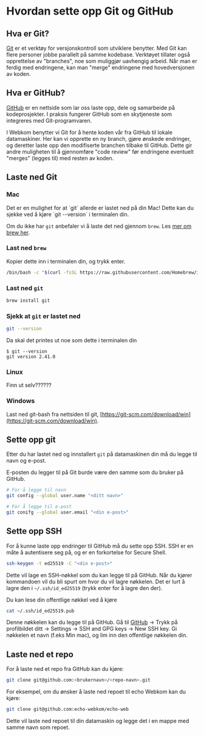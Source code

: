 
# Hvordan sette opp Git og GitHub

## Hva er Git?

[Git](https://git-scm.com/) er et verktøy for versjonskontroll som utviklere benytter. Med Git kan flere personer jobbe parallelt på samme kodebase. Verktøyet tillater også opprettelse av "branches", noe som muliggjør uavhengig arbeid. Når man er ferdig med endringene, kan man "merge" endringene med hovedversjonen av koden.

## Hva er GitHub?

[GitHub](https://github.com/) er en nettside som lar oss laste opp, dele og samarbeide på kodeprosjekter. I praksis fungerer GitHub som en skytjeneste som integreres med Git-programvaren.

I Webkom benytter vi Git for å hente koden vår fra GitHub til lokale datamaskiner. Her kan vi opprette en ny branch, gjøre ønskede endringer, og deretter laste opp den modifiserte branchen tilbake til GitHub. Dette gir andre muligheten til å gjennomføre "code review" før endringene eventuelt "merges" (legges til) med resten av koden.

## Laste ned Git

### Mac

<Callout type="info">
  Det er en mulighet for at `git` allerde er lastet ned på din Mac! Dette kan du sjekke ved å kjøre
  `git --version` i terminalen din.
</Callout>

Om du ikke har `git` anbefaler vi å laste det ned gjennom `brew`. Les [mer om brew her](https://brew.sh/).

<Steps>

### Last ned `brew`

Kopier dette inn i terminalen din, og trykk enter.

```sh
/bin/bash -c "$(curl -fsSL https://raw.githubusercontent.com/Homebrew/install/HEAD/install.sh)"
```

### Last ned `git`

```sh
brew install git
```

### Sjekk at `git` er lastet ned

```sh
git --version
```

Da skal det printes ut noe som dette i terminalen din

```
$ git --version
git version 2.41.0
```

</Steps>

### Linux

Finn ut selv??????

### Windows

Last ned git-bash fra nettsiden til git, [https://git-scm.com/download/win](https://git-scm.com/download/win).

## Sette opp git

Etter du har lastet ned og innstallert `git` på datamaskinen din må du legge til navn og e-post.

<Callout>E-posten du legger til på Git burde være den samme som du bruker på GitHub.</Callout>

```sh
# For å legge til navn
git config --global user.name "<ditt navn>"

# For å legge til e-post
git conifg --global user.email "<din e-post>"
```

## Sette opp SSH

For å kunne laste opp endringer til GitHub må du sette opp SSH. SSH er en måte å autentisere seg på, og er en forkortelse for Secure Shell.

```sh
ssh-keygen -t ed25519 -C "<din e-post>"
```

Dette vil lage en SSH-nøkkel som du kan legge til på GitHub. Når du kjører kommandoen vil du bli spurt om hvor du vil lagre nøkkelen. Det er lurt å lagre den i `~/.ssh/id_ed25519` (trykk enter for å lagre den der).

Du kan lese din offentlige nøkkel ved å kjøre

```sh
cat ~/.ssh/id_ed25519.pub
```

Denne nøkkelen kan du legge til på GitHub. Gå til [GitHub](https://github.com) -> Trykk på profilbildet ditt -> Settings -> SSH and GPG keys -> New SSH key. Gi nøkkelen et navn (f.eks Min mac), og lim inn den offentlige nøkkelen din.

## Laste ned et repo

For å laste ned et repo fra GitHub kan du kjøre:

```sh
git clone git@github.com:<brukernavn>/<repo-navn>.git
```

For eksempel, om du ønsker å laste ned repoet til echo Webkom kan du kjøre:

```sh
git clone git@github.com:echo-webkom/echo-web
```

Dette vil laste ned repoet til din datamaskin og legge det i en mappe med samme navn som repoet.
